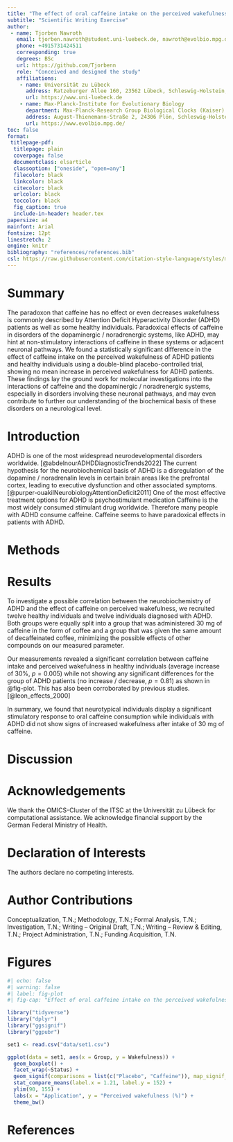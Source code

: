 ```yaml
---
title: "The effect of oral caffeine intake on the perceived wakefulness in individuals with and without ADHD"
subtitle: "Scientific Writing Exercise"
author:
 - name: Tjorben Nawroth
   email: tjorben.nawroth@student.uni-luebeck.de, nawroth@evolbio.mpg.de
   phone: +4915731424511
   corresponding: true
   degrees: BSc
   url: https://github.com/Tjorbenn
   role: "Conceived and designed the study"
   affiliations:
    - name: Universität zu Lübeck
      address: Ratzeburger Allee 160, 23562 Lübeck, Schleswig-Holstein, Germany
      url: https://www.uni-luebeck.de
    - name: Max-Planck-Institute for Evolutionary Biology
      department: Max-Planck-Research Group Biological Clocks (Kaiser)
      address: August-Thienemann-Straße 2, 24306 Plön, Schleswig-Holstein, Germany
      url: https://www.evolbio.mpg.de/ 
toc: false
format:
 titlepage-pdf:
  titlepage: plain
  coverpage: false
  documentclass: elsarticle
  classoption: ["oneside", "open=any"]
  filecolor: black
  linkcolor: black
  citecolor: black
  urlcolor: black
  toccolor: black
  fig_caption: true
  include-in-header: header.tex
papersize: a4
mainfont: Arial
fontsize: 12pt
linestretch: 2
engine: knitr
bibliography: "references/references.bib"
csl: https://raw.githubusercontent.com/citation-style-language/styles/master/elsevier-harvard.csl
---
```


\linenumbers

# Summary
The paradoxon that caffeine has no effect or even decreases wakefulness is commonly described by Attention Deficit Hyperactivity Disorder (ADHD) patients as well as some healthy individuals.
Paradoxical effects of caffeine in disorders of the dopaminergic / noradrenergic systems, like ADHD, may hint at non-stimulatory interactions of caffeine in these systems or adjacent neuronal pathways.
We found a statistically significant difference in the effect of caffeine intake on the perceived wakefulness of ADHD patients and healthy individuals using a double-blind placebo-controlled trial, showing no mean increase in perceived wakefulness for ADHD patients.
These findings lay the ground work for molecular investigations into the interactions of caffeine and the dopaminergic / noradrenergic systems, especially in disorders involving these neuronal pathways, and may even contribute to further our understanding of the biochemical basis of these disorders on a neurological level.

# Introduction
ADHD is one of the most widespread neurodevelopmental disorders worldwide. [@abdelnourADHDDiagnosticTrends2022]
The current hypothesis for the neurobiochemical basis of ADHD is a disregulation of the dopamine / noradrenalin levels in certain brain areas like the prefrontal cortex, leading to executive dysfunction and other associated symptoms. [@purper-ouakilNeurobiologyAttentionDeficit2011]
One of the most effective treatment options for ADHD is psychostimulant medication
Caffeine is the most widely consumed stimulant drug worldwide.
Therefore many people with ADHD consume caffeine.
Caffeine seems to have paradoxical effects in patients with ADHD.

# Methods

# Results

To investigate a possible correlation between the neurobiochemistry of ADHD and
the effect of caffeine on perceived wakefulness, we recruited twelve healthy
individuals and twelve individuals diagnosed with ADHD. Both groups were equally
split into a group that was administered 30 mg of caffeine in the form of coffee
and a group that was given the same amount of decaffeinated coffee, minimizing
the possible effects of other compounds on our measured parameter.

Our measurements revealed a significant correlation between caffeine intake and
perceived wakefulness in healthy individuals (average increase of $30 \%$, $p =
0.005$) while not showing any significant differences for the group of ADHD
patients (no increase / decrease, $p = 0.81$) as shown in @fig-plot. This has
also been corroborated by previous studies. [@leon_effects_2000]

In summary, we found that neurotypical individuals display a significant
stimulatory response to oral caffeine consumption while individuals with ADHD
did not show signs of increased wakefulness after intake of 30 mg of caffeine.

# Discussion

# Acknowledgements
We thank the OMICS-Cluster of the ITSC at the Universität zu Lübeck for computational assistance.
We acknowledge financial support by the German Federal Ministry of Health.

# Declaration of Interests

The authors declare no competing interests.

# Author Contributions
Conceptualization, T.N.; Methodology, T.N.; Formal Analysis, T.N.; Investigation,
T.N.; Writing – Original Draft, T.N.; Writing – Review & Editing, T.N.; Project
Administration, T.N.; Funding Acquisition, T.N.

# Figures {.appendix}

```r
#| echo: false
#| warning: false
#| label: fig-plot
#| fig-cap: "Effect of oral caffeine intake on the perceived wakefulness of healthy individuals and ADHD patients. Caffeine group was administered 30 mg of caffeine in form of coffee. Placebo group was administered decaffeinated coffee. 100% perceived wakefulness corresponds to normal wake alertness. Twelve individuals in each health status group. Six individuals per application. NS. = Not significant (P > 0.05); ** = Significant (P <= 0.01)"

library("tidyverse")
library("dplyr")
library("ggsignif")
library("ggpubr")

set1 <- read.csv("data/set1.csv")

ggplot(data = set1, aes(x = Group, y = Wakefulness)) +
  geom_boxplot() +
  facet_wrap(~Status) +
  geom_signif(comparisons = list(c("Placebo", "Caffeine")), map_signif_level = TRUE, tip_length = 0.1, y_position = 142) +
  stat_compare_means(label.x = 1.21, label.y = 152) +
  ylim(90, 155) +
  labs(x = "Application", y = "Perceived wakefulness (%)") + 
  theme_bw()
```

# References
